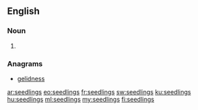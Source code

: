 ==English==

===Noun===
{{head|en|plural}}

# {{plural of|seedling|lang=en}}

===Anagrams===
* [[gelidness#English|gelidness]]

[[ar:seedlings]]
[[eo:seedlings]]
[[fr:seedlings]]
[[sw:seedlings]]
[[ku:seedlings]]
[[hu:seedlings]]
[[ml:seedlings]]
[[my:seedlings]]
[[fi:seedlings]]